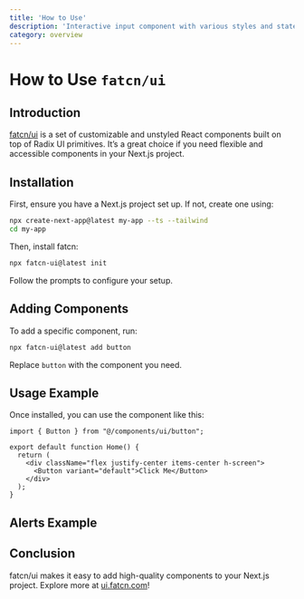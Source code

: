 ```yaml
---
title: 'How to Use'
description: 'Interactive input component with various styles and states.'
category: overview
---
```


# How to Use `fatcn/ui`

## Introduction

[fatcn/ui](https://ui.fatcn.com) is a set of customizable and unstyled React components built on top of Radix UI primitives. It’s a great choice if you need flexible and accessible components in your Next.js project.

## Installation

First, ensure you have a Next.js project set up. If not, create one using:

```bash
npx create-next-app@latest my-app --ts --tailwind
cd my-app
```

Then, install fatcn:

```bash
npx fatcn-ui@latest init
```

Follow the prompts to configure your setup.

## Adding Components

To add a specific component, run:

```bash
npx fatcn-ui@latest add button
```

Replace `button` with the component you need.

## Usage Example

Once installed, you can use the component like this:

```tsx
import { Button } from "@/components/ui/button";

export default function Home() {
  return (
    <div className="flex justify-center items-center h-screen">
      <Button variant="default">Click Me</Button>
    </div>
  );
}
```

## Alerts Example

<ComponentPreview name="switch"/>

## Conclusion

fatcn/ui makes it easy to add high-quality components to your Next.js project. Explore more at [ui.fatcn.com](https://ui.fatcn.com)!
